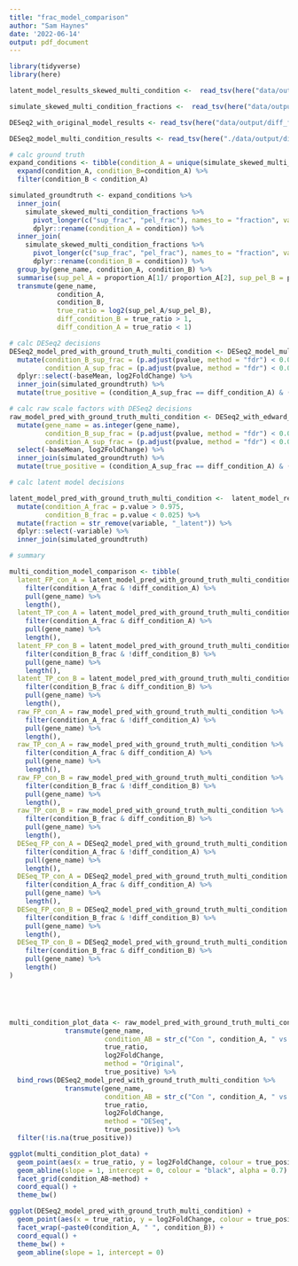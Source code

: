 ```yaml
---
title: "frac_model_comparison"
author: "Sam Haynes"
date: '2022-06-14'
output: pdf_document
---
```


```r
library(tidyverse)
library(here)

latent_model_results_skewed_multi_condition <-  read_tsv(here("data/output/diff_frac_models/latent_model_skewed_multi_condition_count.tsv"))

simulate_skewed_multi_condition_fractions <-  read_tsv(here("data/output/simulated_counts/sup_pel_simulated_fractions.tsv")) 

DESeq2_with_original_model_results <- read_tsv(here("data/output/diff_frac_models/DESeq2_with_edward_model_results.tsv"))

DESeq2_model_multi_condition_results <- read_tsv(here("./data/output/diff_frac_models/DESeq2_only_multi_condition_results.tsv"))
```

```r
# calc ground truth
expand_conditions <- tibble(condition_A = unique(simulate_skewed_multi_condition_fractions$condition)) %>%
  expand(condition_A, condition_B=condition_A) %>%
  filter(condition_B < condition_A)

simulated_groundtruth <- expand_conditions %>%
  inner_join(
    simulate_skewed_multi_condition_fractions %>%
      pivot_longer(c("sup_frac", "pel_frac"), names_to = "fraction", values_to = "proportion_A") %>%
      dplyr::rename(condition_A = condition)) %>%
  inner_join(
    simulate_skewed_multi_condition_fractions %>%
      pivot_longer(c("sup_frac", "pel_frac"), names_to = "fraction", values_to = "proportion_B") %>%
      dplyr::rename(condition_B = condition)) %>%
  group_by(gene_name, condition_A, condition_B) %>%
  summarise(sup_pel_A = proportion_A[1]/ proportion_A[2], sup_pel_B = proportion_B[1]/ proportion_B[2], .groups = "drop") %>%
  transmute(gene_name,
            condition_A,
            condition_B,
            true_ratio = log2(sup_pel_A/sup_pel_B),
            diff_condition_B = true_ratio > 1,
            diff_condition_A = true_ratio < 1)

# calc DESeq2 decisions
DESeq2_model_pred_with_ground_truth_multi_condition <- DESeq2_model_multi_condition_results %>%
  mutate(condition_B_sup_frac = (p.adjust(pvalue, method = "fdr") < 0.05) & (log2FoldChange > 0),
         condition_A_sup_frac = (p.adjust(pvalue, method = "fdr") < 0.05) & (log2FoldChange < 0)) %>%
  dplyr::select(-baseMean, log2FoldChange) %>%
  inner_join(simulated_groundtruth) %>%
  mutate(true_positive = (condition_A_sup_frac == diff_condition_A) & (condition_B_sup_frac == diff_condition_B))

# calc raw scale factors with DESeq2 decisions
raw_model_pred_with_ground_truth_multi_condition <- DESeq2_with_edward_model_results %>%
  mutate(gene_name = as.integer(gene_name),
         condition_B_sup_frac = (p.adjust(pvalue, method = "fdr") < 0.05) & (log2FoldChange > 0),
         condition_A_sup_frac = (p.adjust(pvalue, method = "fdr") < 0.05) & (log2FoldChange < 0)) %>%
  select(-baseMean, log2FoldChange) %>%
  inner_join(simulated_groundtruth) %>%
  mutate(true_positive = (condition_A_sup_frac == diff_condition_A) & (condition_B_sup_frac == diff_condition_B))

# calc latent model decisions

latent_model_pred_with_ground_truth_multi_condition <-  latent_model_results_skewed_multi_condition %>%
  mutate(condition_A_frac = p.value > 0.975,
         condition_B_frac = p.value < 0.025) %>%
  mutate(fraction = str_remove(variable, "_latent")) %>%
  dplyr::select(-variable) %>%
  inner_join(simulated_groundtruth)

# summary

multi_condition_model_comparison <- tibble(
  latent_FP_con_A = latent_model_pred_with_ground_truth_multi_condition %>%
    filter(condition_A_frac & !diff_condition_A) %>%
    pull(gene_name) %>%
    length(),
  latent_TP_con_A = latent_model_pred_with_ground_truth_multi_condition %>%
    filter(condition_A_frac & diff_condition_A) %>%
    pull(gene_name) %>%
    length(),
  latent_FP_con_B = latent_model_pred_with_ground_truth_multi_condition %>%
    filter(condition_B_frac & !diff_condition_B) %>%
    pull(gene_name) %>%
    length(),
  latent_TP_con_B = latent_model_pred_with_ground_truth_multi_condition %>%
    filter(condition_B_frac & diff_condition_B) %>%
    pull(gene_name) %>%
    length(),
  raw_FP_con_A = raw_model_pred_with_ground_truth_multi_condition %>%
    filter(condition_A_frac & !diff_condition_A) %>%
    pull(gene_name) %>%
    length(),
  raw_TP_con_A = raw_model_pred_with_ground_truth_multi_condition %>%
    filter(condition_A_frac & diff_condition_A) %>%
    pull(gene_name) %>%
    length(),
  raw_FP_con_B = raw_model_pred_with_ground_truth_multi_condition %>%
    filter(condition_B_frac & !diff_condition_B) %>%
    pull(gene_name) %>%
    length(),
  raw_TP_con_B = raw_model_pred_with_ground_truth_multi_condition %>%
    filter(condition_B_frac & diff_condition_B) %>%
    pull(gene_name) %>%
    length(),
  DESeq_FP_con_A = DESeq2_model_pred_with_ground_truth_multi_condition %>%
    filter(condition_A_frac & !diff_condition_A) %>%
    pull(gene_name) %>%
    length(),
  DESeq_TP_con_A = DESeq2_model_pred_with_ground_truth_multi_condition %>%
    filter(condition_A_frac & diff_condition_A) %>%
    pull(gene_name) %>%
    length(),
  DESeq_FP_con_B = DESeq2_model_pred_with_ground_truth_multi_condition %>%
    filter(condition_B_frac & !diff_condition_B) %>%
    pull(gene_name) %>%
    length(),
  DESeq_TP_con_B = DESeq2_model_pred_with_ground_truth_multi_condition %>%
    filter(condition_B_frac & diff_condition_B) %>%
    pull(gene_name) %>%
    length()
)






```

```r
multi_condition_plot_data <- raw_model_pred_with_ground_truth_multi_condition %>%
              transmute(gene_name,
                        condition_AB = str_c("Con ", condition_A, " vs Con ", condition_B),
                        true_ratio,
                        log2FoldChange,
                        method = "Original",
                        true_positive) %>%
  bind_rows(DESeq2_model_pred_with_ground_truth_multi_condition %>%
              transmute(gene_name,
                        condition_AB = str_c("Con ", condition_A, " vs Con ", condition_B),
                        true_ratio,
                        log2FoldChange,
                        method = "DESeq",
                        true_positive)) %>%
  filter(!is.na(true_positive))

ggplot(multi_condition_plot_data) +
  geom_point(aes(x = true_ratio, y = log2FoldChange, colour = true_positive), alpha = 0.3) +
  geom_abline(slope = 1, intercept = 0, colour = "black", alpha = 0.7) +
  facet_grid(condition_AB~method) +
  coord_equal() +
  theme_bw()

ggplot(DESeq2_model_pred_with_ground_truth_multi_condition) +
  geom_point(aes(x = true_ratio, y = log2FoldChange, colour = true_positive), alpha = 1) +
  facet_wrap(~paste0(condition_A, " ", condition_B)) +
  coord_equal() +
  theme_bw() +
  geom_abline(slope = 1, intercept = 0)
```